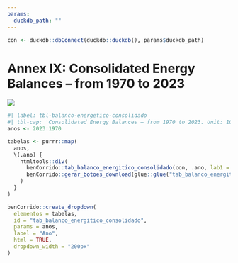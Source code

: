 ```yaml
---
params:
  duckdb_path: ""
---
```


```r
con <- duckdb::dbConnect(duckdb::duckdb(), params$duckdb_path)
```

# Annex IX: Consolidated Energy Balances – from 1970 to 2023 {-}

![](../img/capas/imagem_cap_anexo.png)

```r
#| label: tbl-balanco-energetico-consolidado
#| tbl-cap: 'Consolidated Energy Balances – from 1970 to 2023. Unit: 10³ toe.'
anos <- 2023:1970

tabelas <- purrr::map(
  anos,
  \(.ano) {
    htmltools::div(
      benCorrido::tab_balanco_energitico_consolidado(con, .ano, lab1 = "", lang = "en"),
      benCorrido::gerar_botoes_download(glue::glue("tab_balanco_energitico_consolidado_{.ano}"), lang = "en")
    )
  }
)

benCorrido::create_dropdown(
  elementos = tabelas,
  id = "tab_balanco_energitico_consolidado",
  params = anos,
  label = "Ano",
  html = TRUE,
  dropdown_width = "200px"
)
```